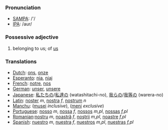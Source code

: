===Pronunciation===
*[[w:SAMPA|SAMPA]]: /'/
*[[w:IPA|IPA]]: /aur/

===Possessive adjective===

#belonging to us; of [[us]]

===Translations===
*[[Dutch]]: [[ons]], [[onze]]
*[[Esperanto]]: [[nia]], [[niaj]]
*[[French]]: [[notre]], [[nos]]
*[[German]]: [[unser]], [[unsere]]
*[[Japanese]]: [[私たちの]]/[[私達の]] (watashitachi-no), [[我らの]]/[[我等の]] (warera-no)
*[[Latin]]: [[noster]] ''m'', [[nostra]] ''f'', [[nostrum]] ''n''
*[[Manchu]]: ([[musei]] ''inclusive''), ([[meni]] ''exclusive'')
*[[Portuguese]]: [[nosso]] ''m'', [[nossa]] ''f'', [[nossos]] ''m,pl'', [[nossas]] ''f,pl''
*[[Romanian]]:[[nostru]] ''m'', [[noastră]] ''f'', [[noştrii]] ''m,pl'', [[noastre]] ''f,pl''
*[[Spanish]]: [[nuestro]] ''m'', [[nuestra]] ''f'', [[nuestros]] ''m,pl'', [[nuestras]] ''f,pl''